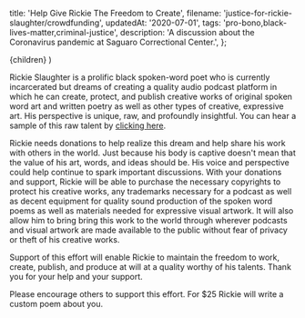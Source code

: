   title: 'Help Give Rickie The Freedom to Create',
  filename: 'justice-for-rickie-slaughter/crowdfunding',
  updatedAt: '2020-07-01',
  tags: 'pro-bono,black-lives-matter,criminal-justice',
  description:
    'A discussion about the Coronavirus pandemic at Saguaro Correctional Center.',
};

  <RickieLayout meta={meta}>
    <MDXProvider components={MDXComponents}>
      {children}
    </MDXProvider>
  </RickieLayout>
)

Rickie Slaughter is a prolific black spoken-word poet who is currently
incarcerated but dreams of creating a quality audio podcast platform in which
he can create, protect, and publish creative works of original spoken word art
and written poetry as well as other types of creative, expressive art.
His perspective is unique, raw, and profoundly insightful. You can hear a sample
of this raw talent by [clicking
here](https://www.justiceforrickieslaughter.com).

Rickie needs donations to help realize this dream and help share his work with
others in the world. Just because his body is captive doesn't mean that the
value of his art, words, and ideas should be. His voice and perspective could
help continue to spark important discussions. With your donations and support,
Rickie will be able to purchase the necessary copyrights to protect his creative
works, any trademarks necessary for a podcast as well as decent equipment for
quality sound production of the spoken word poems as well as materials needed
for expressive visual artwork. It will also allow him to bring bring this work
to the world through wherever podcasts and visual artwork are made available
to the public without fear of privacy or theft of his creative works.

Support of this effort will enable Rickie to maintain the freedom to work,
create, publish, and produce at will at a quality worthy of his talents. Thank
you for your help and your support.

Please encourage others to support this effort. For $25 Rickie will write a
custom poem about you.
